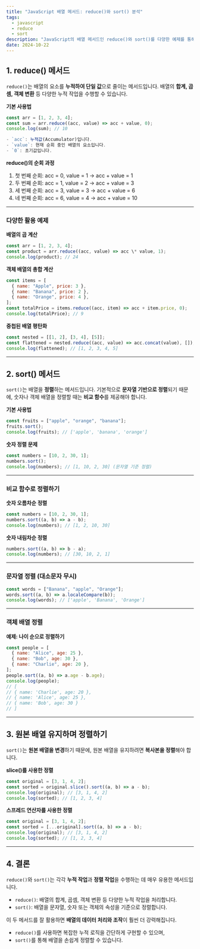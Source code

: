 ```yaml
---
title: "JavaScript 배열 메서드: reduce()와 sort() 분석"
tags:
  - javascript
  - reduce
  - sort
description: "JavaScript의 배열 메서드인 reduce()와 sort()를 다양한 예제를 통해 누적 작업과 정렬을 효율적으로 처리하는 방법을 배웁니다."
date: 2024-10-22
---
```


## 1. reduce() 메서드

`reduce()`는 배열의 요소를 **누적하여 단일 값**으로 줄이는 메서드입니다. 배열의 **합계, 곱셈, 객체 변환** 등 다양한 누적 작업을 수행할 수 있습니다.

**기본 사용법**

```javascript
const arr = [1, 2, 3, 4];
const sum = arr.reduce((acc, value) => acc + value, 0);
console.log(sum); // 10

- `acc`: 누적값(Accumulator)입니다.
- `value`: 현재 순회 중인 배열의 요소입니다.
- `0`: 초기값입니다.
```

**reduce()의 순회 과정**

1. 첫 번째 순회: acc = 0, value = 1 → acc + value = 1
2. 두 번째 순회: acc = 1, value = 2 → acc + value = 3
3. 세 번째 순회: acc = 3, value = 3 → acc + value = 6
4. 네 번째 순회: acc = 6, value = 4 → acc + value = 10

---

### 다양한 활용 예제

**배열의 곱 계산**

```javascript
const arr = [1, 2, 3, 4];
const product = arr.reduce((acc, value) => acc \* value, 1);
console.log(product); // 24
```

**객체 배열의 총합 계산**

```javascript
const items = [
  { name: "Apple", price: 3 },
  { name: "Banana", price: 2 },
  { name: "Orange", price: 4 },
];
const totalPrice = items.reduce((acc, item) => acc + item.price, 0);
console.log(totalPrice); // 9
```

**중첩된 배열 평탄화**

```javascript
const nested = [[1, 2], [3, 4], [5]];
const flattened = nested.reduce((acc, value) => acc.concat(value), []);
console.log(flattened); // [1, 2, 3, 4, 5]
```

---

## 2. sort() 메서드

`sort()`는 배열을 **정렬**하는 메서드입니다. 기본적으로 **문자열 기반으로 정렬**되기 때문에, 숫자나 객체 배열을 정렬할 때는 **비교 함수**를 제공해야 합니다.

**기본 사용법**

```javascript
const fruits = ["apple", "orange", "banana"];
fruits.sort();
console.log(fruits); // ['apple', 'banana', 'orange']
```

**숫자 정렬 문제**

```javascript
const numbers = [10, 2, 30, 1];
numbers.sort();
console.log(numbers); // [1, 10, 2, 30] (문자열 기준 정렬)
```

---

### 비교 함수로 정렬하기

**숫자 오름차순 정렬**

```javascript
const numbers = [10, 2, 30, 1];
numbers.sort((a, b) => a - b);
console.log(numbers); // [1, 2, 10, 30]
```

**숫자 내림차순 정렬**

```javascript
numbers.sort((a, b) => b - a);
console.log(numbers); // [30, 10, 2, 1]
```

---

### 문자열 정렬 (대소문자 무시)

```javascript
const words = ["Banana", "apple", "Orange"];
words.sort((a, b) => a.localeCompare(b));
console.log(words); // ['apple', 'Banana', 'Orange']
```

---

### 객체 배열 정렬

**예제: 나이 순으로 정렬하기**

```javascript
const people = [
  { name: "Alice", age: 25 },
  { name: "Bob", age: 30 },
  { name: "Charlie", age: 20 },
];
people.sort((a, b) => a.age - b.age);
console.log(people);
// [
// { name: 'Charlie', age: 20 },
// { name: 'Alice', age: 25 },
// { name: 'Bob', age: 30 }
// ]
```

---

## 3. 원본 배열 유지하며 정렬하기

`sort()`는 **원본 배열을 변경**하기 때문에, 원본 배열을 유지하려면 **복사본을 정렬**해야 합니다.

**slice()를 사용한 정렬**

```javascript
const original = [3, 1, 4, 2];
const sorted = original.slice().sort((a, b) => a - b);
console.log(original); // [3, 1, 4, 2]
console.log(sorted); // [1, 2, 3, 4]
```

**스프레드 연산자를 사용한 정렬**

```javascript
const original = [3, 1, 4, 2];
const sorted = [...original].sort((a, b) => a - b);
console.log(original); // [3, 1, 4, 2]
console.log(sorted); // [1, 2, 3, 4]
```

---

## 4. 결론

`reduce()`와 `sort()`는 각각 **누적 작업**과 **정렬 작업**을 수행하는 데 매우 유용한 메서드입니다.

- `reduce()`: 배열의 합계, 곱셈, 객체 변환 등 다양한 누적 작업을 처리합니다.
- `sort()`: 배열을 문자열, 숫자 또는 객체의 속성을 기준으로 정렬합니다.

이 두 메서드를 잘 활용하면 **배열의 데이터 처리와 조작**이 훨씬 더 강력해집니다.

- `reduce()`를 사용하면 복잡한 누적 로직을 간단하게 구현할 수 있으며,
- `sort()`를 통해 배열을 손쉽게 정렬할 수 있습니다.
